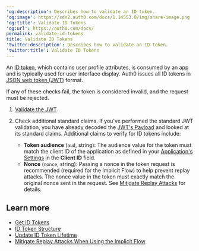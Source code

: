 ---
'og:description': Describes how to validate an ID token.
'og:image': https://cdn2.auth0.com/docs/1.14553.0/img/share-image.png
'og:title': Validate ID Tokens
'og:url': https://auth0.com/docs/
permalink: validate-id-tokens
title: Validate ID Tokens
'twitter:description': Describes how to validate an ID token.
'twitter:title': Validate ID Tokens
---
An [ID token](/docs/secure/tokens/id-tokens), which contains user profile attributes, is consumed by an app and is typically used for user interface display. Auth0 issues all <Tooltip tip="ID Token: Credential meant for the client itself, rather than for accessing a resource." cta="View Glossary" href="/docs/glossary?term=ID+tokens">ID tokens</Tooltip> in [JSON web token (JWT)](/docs/secure/tokens/json-web-tokens) format.

If any of these checks fail, the token is considered invalid, and the request must be rejected.

1. [Validate the JWT](/docs/secure/tokens/json-web-tokens/validate-json-web-tokens).
2. Check additional standard claims. If you've performed the standard JWT validation, you have already decoded the [JWT's Payload](/docs/secure/tokens/json-web-tokens/json-web-token-structure) and looked at its standard claims. Additional claims to verify for ID tokens include:

   * **Token audience** (`aud`, string): The audience value for the token must match the client ID of the application as defined in your [Application's Settings](https://manage.auth0.com/#/applications) in the **Client ID** field.
   * **Nonce** (`nonce`, string): Passing a nonce in the token request is recommended (required for the Implicit Flow) to help prevent replay attacks. The nonce value in the token must exactly match the original nonce sent in the request. See [Mitigate Replay Attacks](/docs/get-started/authentication-and-authorization-flow/implicit-flow-with-form-post/mitigate-replay-attacks-when-using-the-implicit-flow) for details.

## Learn more

* [Get ID Tokens](/docs/secure/tokens/id-tokens/get-id-tokens)
* [ID Token Structure](/docs/secure/tokens/id-tokens/id-token-structure)
* [Update ID Token Lifetime](/docs/secure/tokens/id-tokens/update-id-token-lifetime)
* [Mitigate Replay Attacks When Using the Implicit Flow](/docs/get-started/authentication-and-authorization-flow/implicit-flow-with-form-post/mitigate-replay-attacks-when-using-the-implicit-flow)